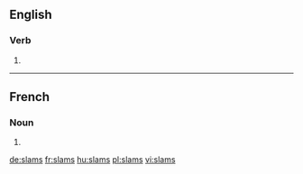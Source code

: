 ==English==

===Verb===
{{head|en}}

# {{en-third-person singular of|slam}}

----

==French==

===Noun===
{{head|fr|g=m-p}}

# {{plural of|slam|lang=fr}}

[[de:slams]]
[[fr:slams]]
[[hu:slams]]
[[pl:slams]]
[[vi:slams]]